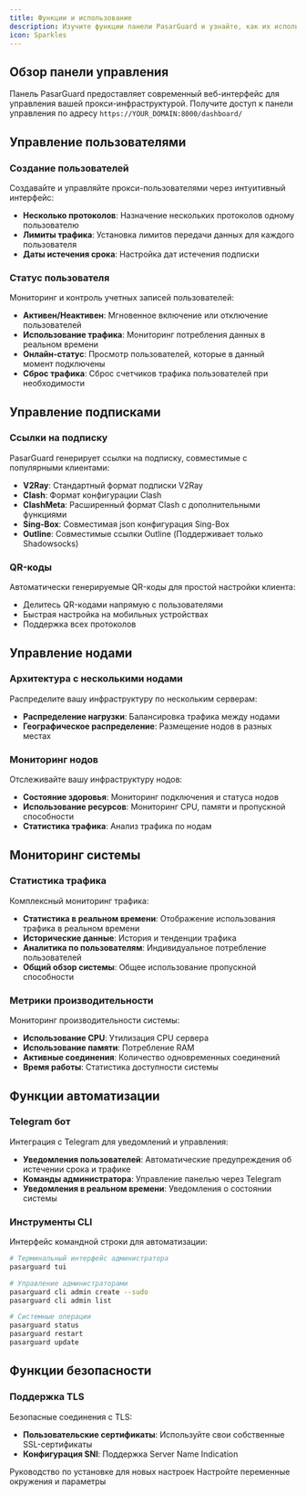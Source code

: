 ```yaml
---
title: Функции и использование
description: Изучите функции панели PasarGuard и узнайте, как их использовать
icon: Sparkles
---
```


## Обзор панели управления

Панель PasarGuard предоставляет современный веб-интерфейс для управления вашей прокси-инфраструктурой. Получите доступ к панели управления по адресу `https://YOUR_DOMAIN:8000/dashboard/`

## Управление пользователями

### Создание пользователей

Создавайте и управляйте прокси-пользователями через интуитивный интерфейс:

- **Несколько протоколов**: Назначение нескольких протоколов одному пользователю
- **Лимиты трафика**: Установка лимитов передачи данных для каждого пользователя
- **Даты истечения срока**: Настройка дат истечения подписки

### Статус пользователя

Мониторинг и контроль учетных записей пользователей:

- **Активен/Неактивен**: Мгновенное включение или отключение пользователей
- **Использование трафика**: Мониторинг потребления данных в реальном времени
- **Онлайн-статус**: Просмотр пользователей, которые в данный момент подключены
- **Сброс трафика**: Сброс счетчиков трафика пользователей при необходимости

## Управление подписками

### Ссылки на подписку

PasarGuard генерирует ссылки на подписку, совместимые с популярными клиентами:

- **V2Ray**: Стандартный формат подписки V2Ray
- **Clash**: Формат конфигурации Clash
- **ClashMeta**: Расширенный формат Clash с дополнительными функциями
- **Sing-Box**: Совместимая json конфигурация Sing-Box
- **Outline**: Совместимые ссылки Outline (Поддерживает только Shadowsocks)

### QR-коды

Автоматически генерируемые QR-коды для простой настройки клиента:

- Делитесь QR-кодами напрямую с пользователями
- Быстрая настройка на мобильных устройствах
- Поддержка всех протоколов

## Управление нодами

### Архитектура с несколькими нодами

Распределите вашу инфраструктуру по нескольким серверам:

- **Распределение нагрузки**: Балансировка трафика между нодами
- **Географическое распределение**: Размещение нодов в разных местах

### Мониторинг нодов

Отслеживайте вашу инфраструктуру нодов:

- **Состояние здоровья**: Мониторинг подключения и статуса нодов
- **Использование ресурсов**: Мониторинг CPU, памяти и пропускной способности
- **Статистика трафика**: Анализ трафика по нодам

## Мониторинг системы

### Статистика трафика

Комплексный мониторинг трафика:

- **Статистика в реальном времени**: Отображение использования трафика в реальном времени
- **Исторические данные**: История и тенденции трафика
- **Аналитика по пользователям**: Индивидуальное потребление пользователей
- **Общий обзор системы**: Общее использование пропускной способности

### Метрики производительности

Мониторинг производительности системы:

- **Использование CPU**: Утилизация CPU сервера
- **Использование памяти**: Потребление RAM
- **Активные соединения**: Количество одновременных соединений
- **Время работы**: Статистика доступности системы

## Функции автоматизации

### Telegram бот

Интеграция с Telegram для уведомлений и управления:

- **Уведомления пользователей**: Автоматические предупреждения об истечении срока и трафике
- **Команды администратора**: Управление панелью через Telegram
- **Уведомления в реальном времени**: Уведомления о состоянии системы

### Инструменты CLI

Интерфейс командной строки для автоматизации:

```bash
# Терминальный интерфейс администратора
pasarguard tui

# Управление администраторами
pasarguard cli admin create --sudo
pasarguard cli admin list

# Системные операции
pasarguard status
pasarguard restart
pasarguard update
```

## Функции безопасности

### Поддержка TLS

Безопасные соединения с TLS:

- **Пользовательские сертификаты**: Используйте свои собственные SSL-сертификаты
- **Конфигурация SNI**: Поддержка Server Name Indication

<Cards>
  <Card title="Установка" href="/panel/installation">
    Руководство по установке для новых настроек
  </Card>

  <Card title="Конфигурация" href="/panel/configuration">
    Настройте переменные окружения и параметры
  </Card>
</Cards>
